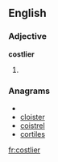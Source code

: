 ==English==

===Adjective===
'''costlier'''

# {{comparative of|[[costly]]}}

===Anagrams===
* {{alphagram|ceilorst}}
* [[cloister#English|cloister]]
* [[coistrel#English|coistrel]]
* [[cortiles#English|cortiles]]


[[fr:costlier]]
